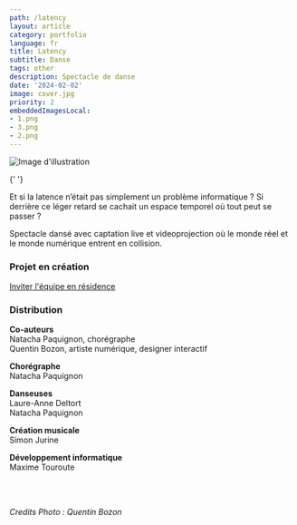 ```yaml
---
path: /latency
layout: article
category: portfolio
language: fr
title: Latency
subtitle: Danse
tags: other
description: Spectacle de danse
date: '2024-02-02'
image: cover.jpg
priority: 2
embeddedImagesLocal:
- 1.png
- 3.png
- 2.png
---
```



![Image d'illustration](cover.jpg)

<ImageGrid props={props.data.mdx.frontmatter.embeddedImagesLocal} />{' '}

Et si la latence n’était pas simplement un problème informatique ? Si derrière ce léger retard se cachait un espace temporel où tout peut se passer ?  

Spectacle dansé avec captation live et videoprojection où le monde réel et le monde numérique entrent en collision.  



### Projet en création
[Inviter l'équipe en résidence](mailto:natacha@c-a-b.fr)


### Distribution
__Co-auteurs__  
Natacha Paquignon, chorégraphe  
Quentin Bozon, artiste numérique, designer interactif  

__Chorégraphe__  
Natacha Paquignon

__Danseuses__  
Laure-Anne Deltort  
Natacha Paquignon  

__Création musicale__  
Simon Jurine  

__Développement informatique__  
Maxime Touroute



<br/>
<br/>
  
_Credits Photo : Quentin Bozon_